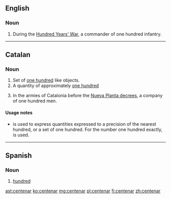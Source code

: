==English==

===Noun===
{{en-noun}}

# {{context|historical|military}} During the [[:w:Hundred Years' War|Hundred Years' War]], a commander of one hundred infantry.

----

==Catalan==

===Noun===
{{ca-noun|m}}

# Set of [[one hundred]] like objects.
# A quantity of approximately [[one hundred]]
# {{context|historical|military|lang=ca}} In the armies of Catalonia before the [[:w:Nueva Planta decrees|Nueva Planta decrees]], a company of one hundred men.

====Usage notes====
* {{term||Centenar|lang=ca}} is used to express quantities expressed to a precision of the nearest hundred, or a set of one hundred. For the number one hundred exactly, {{term|lang=ca|cent}} is used.

----

==Spanish==

===Noun===
{{es-noun|m|pl=centenares}}

# [[hundred]]

[[ast:centenar]]
[[ko:centenar]]
[[mg:centenar]]
[[pl:centenar]]
[[fi:centenar]]
[[zh:centenar]]